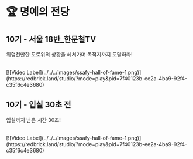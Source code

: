 
# 🏆 명예의 전당

## 10기 - 서울 18반_한문철TV

<Callout>위험천만한 도로위의 상황을 헤쳐가며 목적지까지 도달하라!</Callout>

<br />
[![Video Label](../../../images/ssafy-hall-of-fame-1.png)](https://redbrick.land/studio/?mode=play&pid=7f40123b-ee2a-4ba9-92f4-c35f6c4e3680)

## 10기 - 입실 30초 전

<Callout>입실까지 남은 시간 30초! </Callout>

<br />
[![Video Label](../../../images/ssafy-hall-of-fame-1.png)](https://redbrick.land/studio/?mode=play&pid=7f40123b-ee2a-4ba9-92f4-c35f6c4e3680)